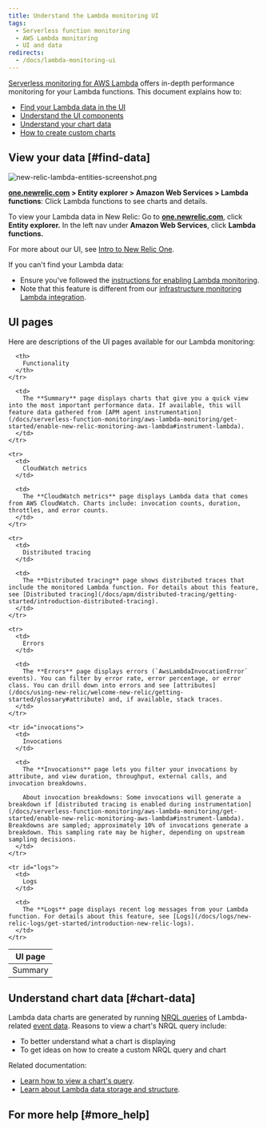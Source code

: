 ```yaml
---
title: Understand the Lambda monitoring UI
tags:
  - Serverless function monitoring
  - AWS Lambda monitoring
  - UI and data
redirects:
  - /docs/lambda-monitoring-ui
---
```


[Serverless monitoring for AWS Lambda](https://docs.newrelic.com/docs/introduction-new-relic-monitoring-aws-lambda) offers in-depth performance monitoring for your Lambda functions. This document explains how to:

* [Find your Lambda data in the UI](#find-data)
* [Understand the UI components](#ui-pages)
* [Understand your chart data](#chart-data)
* [How to create custom charts](#chart-data)

## View your data [#find-data]

![new-relic-lambda-entities-screenshot.png](./images/new-relic-lambda-entities-screenshot_0.png "new-relic-lambda-entities-screenshot.png")

**[one.newrelic.com](https://one.newrelic.com/) > Entity explorer > Amazon Web Services > Lambda functions**: Click Lambda functions to see charts and details.

To view your Lambda data in New Relic: Go to **[one.newrelic.com](https://one.newrelic.com/)**, click **Entity explorer.** In the left nav under **Amazon Web Services**, click **Lambda functions.**

For more about our UI, see [Intro to New Relic One](/docs/project-wanda-early-access-future-new-relic-platform).

<Callout variant="important">
  If you can't find your Lambda data:

  * Ensure you've followed the [instructions for enabling Lambda monitoring](/docs/install-enable-new-relics-monitoring-aws-lambda).
  * Note that this feature is different from our [infrastructure monitoring Lambda integration](/docs/integrations/amazon-integrations/aws-integrations-list/aws-lambda-monitoring-integration).
</Callout>

## UI pages

Here are descriptions of the UI pages available for our Lambda monitoring:

<Table>
  <thead>
    <tr>
      <th style={{ width: "150px" }}>
        UI page
      </th>

      <th>
        Functionality
      </th>
    </tr>
  </thead>

  <tbody>
    <tr>
      <td>
        Summary
      </td>

      <td>
        The **Summary** page displays charts that give you a quick view into the most important performance data. If available, this will feature data gathered from [APM agent instrumentation](/docs/serverless-function-monitoring/aws-lambda-monitoring/get-started/enable-new-relic-monitoring-aws-lambda#instrument-lambda).
      </td>
    </tr>

    <tr>
      <td>
        CloudWatch metrics
      </td>

      <td>
        The **CloudWatch metrics** page displays Lambda data that comes from AWS CloudWatch. Charts include: invocation counts, duration, throttles, and error counts.
      </td>
    </tr>

    <tr>
      <td>
        Distributed tracing
      </td>

      <td>
        The **Distributed tracing** page shows distributed traces that include the monitored Lambda function. For details about this feature, see [Distributed tracing](/docs/apm/distributed-tracing/getting-started/introduction-distributed-tracing).
      </td>
    </tr>

    <tr>
      <td>
        Errors
      </td>

      <td>
        The **Errors** page displays errors (`AwsLambdaInvocationError` events). You can filter by error rate, error percentage, or error class. You can drill down into errors and see [attributes](/docs/using-new-relic/welcome-new-relic/getting-started/glossary#attribute) and, if available, stack traces.
      </td>
    </tr>

    <tr id="invocations">
      <td>
        Invocations
      </td>

      <td>
        The **Invocations** page lets you filter your invocations by attribute, and view duration, throughput, external calls, and invocation breakdowns.

        About invocation breakdowns: Some invocations will generate a breakdown if [distributed tracing is enabled during instrumentation](/docs/serverless-function-monitoring/aws-lambda-monitoring/get-started/enable-new-relic-monitoring-aws-lambda#instrument-lambda). Breakdowns are sampled; approximately 10% of invocations generate a breakdown. This sampling rate may be higher, depending on upstream sampling decisions.
      </td>
    </tr>

    <tr id="logs">
      <td>
        Logs
      </td>

      <td>
        The **Logs** page displays recent log messages from your Lambda function. For details about this feature, see [Logs](/docs/logs/new-relic-logs/get-started/introduction-new-relic-logs).
      </td>
    </tr>
  </tbody>
</Table>

## Understand chart data [#chart-data]

Lambda data charts are generated by running [NRQL queries](/docs/insights/nrql-new-relic-query-language/using-nrql/introduction-nrql) of Lambda-related [event data](/docs/understand-your-lambda-data#data-structure). Reasons to view a chart's NRQL query include:

* To better understand what a chart is displaying
* To get ideas on how to create a custom NRQL query and chart

Related documentation:

* [Learn how to view a chart's query](/docs/using-new-relic/user-interface-functions/view-your-data/standard-page-functions#view-query).
* [Learn about Lambda data storage and structure](/docs/understand-your-lambda-data).

## For more help [#more_help]
